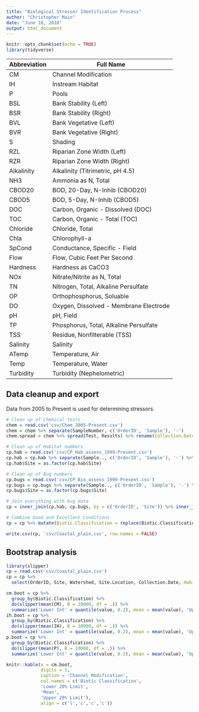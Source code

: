 ```yaml
---
title: "Biological Stressor Identification Process"
author: "Christopher Main"
date: "June 18, 2018"
output: html_document
---
```


```r
knitr::opts_chunk$set(echo = TRUE)
library(tidyverse)
```
Abbreviation | Full Name
----- | -------
CM | Channel Modification
IH | Instream Habitat
P | Pools
BSL | Bank Stability (Left)
BSR | Bank Stability (Right)
BVL | Bank Vegetative (Left)
BVR | Bank Vegetative (Right)
S | Shading
RZL | Riparian Zone Width (Left)
RZR | Riparian Zone Width (Right)
Alkalinity | Alkalinity (Titrimetric, pH 4.5)
NH3 | Ammonia as N, Total
CBOD20 | BOD, 20-Day, N-Inhib (CBOD20)
CBOD5 | BOD, 5-Day, N-Inhib (CBOD5)
DOC | Carbon, Organic - Dissolved (DOC)
TOC | Carbon, Organic - Total (TOC)
Chloride | Chloride, Total
Chla | Chlorophyll-a
SpCond | Conductance, Specific - Field
Flow | Flow, Cubic Feet Per Second
Hardness | Hardness as CaCO3
NOx | Nitrate/Nitrite as N, Total
TN | Nitrogen, Total, Alkaline Persulfate
OP | Orthophosphorus, Soluable
DO | Oxygen, Dissolved - Membrane Electrode
pH | pH, Field
TP | Phosphorus, Total, Alkaline Persulfate
TSS | Residue, Nonfilterable (TSS)
Salinity | Salinity
ATemp | Temperature, Air
Temp | Temperature, Water
Turbidity | Turbidity (Nephelometric)



## Data cleanup and export

Data from 2005 to Present is used for determining stressors.
```r
# Clean up of Chemical tests
chem = read.csv('csv/Chem_2005-Present.csv')
chem = chem %>% separate(SampleNumber, c('OrderID', 'Sample'), '-')
chem.spread = chem %>% spread(Test, Results) %>% rename(Collection.Date = CollectDate)

# Clean up of Habitat numbers
cp.hab = read.csv('csv/CP_Hab_assess_1999-Present.csv')
cp.hab = cp.hab %>% separate(Sample.., c('OrderID', 'Sample'), '-') %>% rename(Site = Site.ID)
cp.hab$Site = as.factor(cp.hab$Site)

# Clean up of Bug numbers
cp.bugs = read.csv('csv/CP_Bio_assess_1999-Present.csv')
cp.bugs = cp.bugs %>% separate(Sample.., c('OrderID', 'Sample'), '-') %>% rename(Site = Site.ID)
cp.bugs$Site = as.factor(cp.bugs$Site)

# Join everything with bug data
cp = inner_join(cp.hab, cp.bugs, by = c('OrderID', 'Site')) %>% inner_join(chem.spread) %>% select(-Sample.y, -Collection.Date.y, -Sample.x, -Comment, -CustomerSampleNumber, -Collection.Date.x) %>% distinct(Site, OrderID, .keep_all = TRUE)

# Combine Good and Excellent Conditions
cp = cp %>% mutate(Biotic.Classification = replace(Biotic.Classification, which(Biotic.Classification == 'Good condition'), 'Good Condition'), Biotic.Classification = replace(Biotic.Classification, which(Biotic.Classification == 'Moderately degraded'), 'Moderately Degraded'), Biotic.Classification = replace(Biotic.Classification, which(Biotic.Classification == 'Severely degraded'), 'Severely Degraded'), Biotic.Classification = replace(Biotic.Classification, which(Biotic.Classification == 'Excellent'), 'Good Condition'))

write.csv(cp, 'csv/Coastal_plain.csv', row.names = FALSE)
```

## Bootstrap analysis
```r
library(slipper)
cp = read.csv('csv/Coastal_plain.csv')
cp = cp %>% 
  select(OrderID, Site, Watershed, Site.Location, Collection.Date, Habitat.Index = Habitat.Index.., Habitat.Classification, Biotic.Index = Biotic.Index...., Biotic.Classification, CM, IH, P, BSL, BSR, BVL, BVR, S, RZL, RZR, Alkalinity = Alkalinity..Titrimetric..pH.4.5., NH3 = Ammonia.as.N..Total, CBOD20 = BOD..20.Day..N.Inhib..CBOD20., CBOD5 = BOD..5.Day..N.Inhib..CBOD5., DOC = Carbon..Organic...Dissolved..DOC., TOC = Carbon..Organic...Total..TOC., Chloride = Chloride..Total, Chla = Chlorophyll.a, SpCond = Conductance..Specific...Field, Hardness = Hardness.as.CaCO3, NOx = Nitrate.Nitrite.as.N..Total, TN = Nitrogen..Total..Alkaline.Persulfate, OP = Orthophosphorus..Soluable, DO = Oxygen..Dissolved...Membrane.Electrode, OSat = Oxygen..Dissolved...Saturation, pH = pH..Field, TP = Phosphorus..Total..Alkaline.Persulfate, TSS = Residue..Nonfilterable..TSS., Salinity, ATemp = Temperature..Air, Temp = Temperature..Water, Turbidity = Turbidity..Nephelometric., Flow = Flow..Cubic.Feet.Per.Second)

cm.boot = cp %>%
  group_by(Biotic.Classification) %>% 
  do(slipper(mean(CM), B = 10000, df = .)) %>% 
  summarize('Lower Int' = quantile(value, 0.2), mean = mean(value), 'Upper Int' = quantile(value, 0.8))
ih.boot = cp %>%
  group_by(Biotic.Classification) %>% 
  do(slipper(mean(IH), B = 10000, df = .)) %>% 
  summarize('Lower Int' = quantile(value, 0.2), mean = mean(value), 'Upper Int' = quantile(value, 0.8))
p.boot = cp %>%
  group_by(Biotic.Classification) %>% 
  do(slipper(mean(P), B = 10000, df = .)) %>% 
  summarize('Lower Int' = quantile(value, 0.2), mean = mean(value), 'Upper Int' = quantile(value, 0.8))

knitr::kable(x = cm.boot,
             digits = 1,
             caption = 'Channel Modification',
             col.names = c('Biotic Classification',
             'Lower 20% Limit',
             'Mean',
             'Upper 20% Limit'),
             align = c('l','c','c','c'))
```